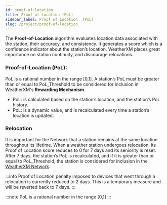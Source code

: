 ```yaml
---
id: proof-of-location
title: Proof of Location (PoL)
sidebar_label: Proof of Location  (PoL)
slug: /project/proof-of-location
---
```



The **Proof-of-Location** algorithm evaluates location data associated with the station, their accuracy, and consistency. It generates a score which is a confidence indicator about the station’s location. WeatherXM places great importance on station continuity, and discourage relocations.


### Proof-of-Location (PoL): 
PoL is a rational number in the range [0,1].
A station’s PoL must be greater than or equal to PoL_Threshold to be considered for inclusion in WeatherXM's **Rewarding Mechanism**.
- PoL: is calculated based on the station’s location, and the station’s PoL history. 
- PoL: is a dynamic value, and is recalculated every time a station’s location is updated. 


### Relocation
It is important for the Network that a station remains at the same location throughout its lifetime.
When a weather station undergoes relocation, its Proof of Location score reduces to 0 for 7 days and its seniority is reset. 
After 7 days, the station’s PoL is recalculated, and if it is greater than or equal to PoL_Threshold, the station is considered for inclusion in the [WeatherXM Network](https://weatherxm.network/).

:::info
Proof of Location penalty imposed to devices that went through a relocation is currently reduced to 2 days. Τhis is a temporary measure and will be reverted back to 7 days.
:::

:::note
PoL is a rational number in the range [0,1]
::: 